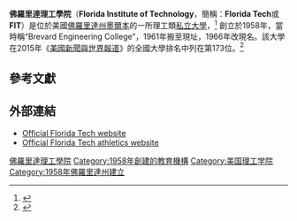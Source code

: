 {{Infobox university
|name              = Florida Institute of Technology
|SealImage         = FIT Seal.svg
|image             = Florida Tech entrance signage.jpg
|image_size        = 300px
|caption           = 
|native_name       =
|latin_name        =
|motto             = Ad Astra Per Scientiam（To the stars through science）
|tagline           = High Tech with a Human Touch
|established       = 1958年9月22日
|closed            =
|vision            =
|type              = [[私立大學|私立大學]]
|affiliation       =
|endowment         = $6340萬<ref name="nacubo.org">{{cite web | title = U.S. and Canadian Institutions Listed by Fiscal Year (FY) 2014 Endowment Market Value and Change in Endowment Market Value from FY2013 to FY2014 | work = 2014 NACUBO-Commonfund Study of Endowment Results | publisher = National Association of College and University Business Officers and Commonfund Institute | url = http://www.nacubo.org/Documents/EndowmentFiles/2014_Endowment_Market_Values.pdf | format = PDF | date = January 29, 2015 | accessdate = February 4, 2014 | deadurl = yes | archiveurl = https://web.archive.org/web/20150129213112/http://www.nacubo.org/Documents/EndowmentFiles/2014_Endowment_Market_Values.pdf | archivedate = 2015年1月29日 }}</ref>
|debt              =
|rector            =
|officer_in_charge =
|chairman          =
|chancellor        =
|president         = Anthony J. Catanese
|vice-president    =
|superintendent    =
|provost           = T. Dwayne McCay
|vice_chancellor   =
|principal         =
|director          =
|head_label        =
|head              =
|faculty           = 664<ref name="IPEDS" />
|staff             =
|students          = 8,985<ref name="IPEDS" />
|undergrad         = 5,582<ref name="IPEDS" />
|postgrad          = 3,403<ref name="IPEDS" />
|doctoral          =
|divinity          =
|residents         = 
|other             =
|profess           =
|city              = [[墨爾本_(佛羅里達州)|墨爾本]]
|state             = 佛羅里達州
|country           = 美國
|telephone         = +1 (321) 674-8000
|coor              = {{coord|28|03|56.78|N|80|37|28.14|W|region:US-FL_type:edu|display=inline,title}}
|campus            = 小城<ref name=IPEDS>{{cite web|url=http://nces.ed.gov/collegenavigator/?q=Florida+Institute+of+Technology&s=all&id=133881|title=College Navigator|publisher=U.S. Department of Education. Institute of Education Sciences, National Center for Education Statistics|accessdate=August 29, 2011|archive-date=2020-12-06|archive-url=https://web.archive.org/web/20201206201534/https://nces.ed.gov/collegenavigator/?q=Florida+Institute+of+Technology&s=all&id=133881|dead-url=no}}</ref><br />{{convert|130|acre}}
|free_label        =
|free              =
|sports            =
|colors            = 深紅和灰色 {{color box|#990000}} {{color box|#CCCCCC}}<ref>{{cite web|url=http://www.fit.edu/creative/documents/graphic_id_manual.pdf|title=Graphic Identity Manual|publisher=Florida Institute of Technology|date=February 2011|accessdate=August 30, 2011|archive-date=2016-04-05|archive-url=https://web.archive.org/web/20160405002028/http://www.fit.edu/creative/documents/graphic_id_manual.pdf|dead-url=no}}</ref>
|colours           =
|nickname          = Panthers
|mascot            = Panther
|fightsong         =
|athletics         = [[NCAA|NCAA]] Division II
|affiliations      = [[佛羅里達獨立學院和大學|佛羅里達獨立學院和大學]]
|nobel_laureates   =
|website           = http://fit.edu
|logo              = 
|publictransit     = Space Coast Area Transit
|footnotes         =
}}
'''佛羅里達理工學院'''（'''Florida Institute of Technology'''，簡稱：'''Florida Tech'''或'''FIT'''）是位於美國[[佛羅里達州|佛羅里達州]][[墨爾本_(佛羅里達州)|墨爾本]]的一所理工類[[私立大學|私立大學]]，<ref name="princetonreview">{{cite web|url=http://www.princetonreview.com/FloridaInstituteofTechnology.aspx|title=Florida Institute of Technology|publisher=Princeton Review|accessdate=November 24, 2014|archive-date=2014-12-17|archive-url=https://web.archive.org/web/20141217185259/http://www.princetonreview.com/FloridaInstituteofTechnology.aspx|dead-url=no}}</ref> 創立於1958年，當時稱“Brevard Engineering College”，1961年搬至現址，1966年改現名。該大學在2015年《[[美國新聞與世界報道|美國新聞與世界報道]]》的全國大學排名中列在第173位。<ref name="USnews">{{cite web|title=Florida Institute of Technology|url=http://colleges.usnews.rankingsandreviews.com/best-colleges/florida-tech-1469|publisher=[[美國新聞與世界報道|美國新聞與世界報道]]|accessdate=2015-04-02|archive-date=2011-08-17|archive-url=https://web.archive.org/web/20110817045114/http://colleges.usnews.rankingsandreviews.com/best-colleges/florida-tech-1469|dead-url=no}}</ref>

==參考文獻==
{{reflist|2}}

==外部連結==
{{commons category|Florida Institute of Technology}}
*[http://www.fit.edu Official Florida Tech website] {{Wayback|url=http://www.fit.edu/ |date=20201215145546 }}
*[http://www.floridatechsports.com/ Official Florida Tech athletics website] {{Wayback|url=http://www.floridatechsports.com/ |date=20201216135509 }}

{{美國的理工學院}}
{{normdaten}}
{{DEFAULTSORT:Florida Institute Of Technology}}
[[Category:佛羅里達理工學院|]]
[[Category:1958年創建的教育機構|Category:1958年創建的教育機構]]
[[Category:美国理工学院|Category:美国理工学院]]
[[Category:1958年佛羅里達州建立|Category:1958年佛羅里達州建立]]